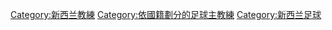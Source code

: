 [[Category:新西兰教練|Category:新西兰教練]]
[[Category:依國籍劃分的足球主教練|Category:依國籍劃分的足球主教練]]
[[Category:新西兰足球|Category:新西兰足球]]